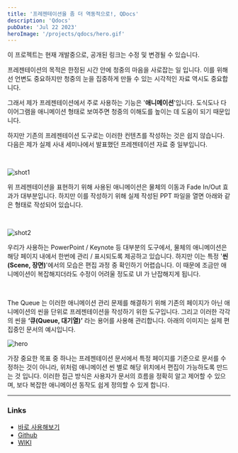 ```yaml
---
title: '프레젠테이션을 좀 더 역동적으로!, QDocs'
description: 'Qdocs'
pubDate: 'Jul 22 2023'
heroImage: '/projects/qdocs/hero.gif'
---
```



<Warning>
  이 프로젝트는 현재 개발중으로, 공개된 링크는 수정 및 변경될 수 있습니다.
</Warning>

프레젠테이션의 목적은 한정된 시간 안에 청중의 마음을 사로잡는 일 입니다. 이를 위해선 언변도 중요하지만 청중의 눈을 집중하게 만들 수 있는 시각적인 자료 역시도 중요합니다.

그래서 제가 프레젠테이션에서 주로 사용하는 기능은 '**애니메이션**'입니다. 도식도나 다이어그램을 애니메이션 형태로 보여주면 청중의 이해도를 높이는 데 도움이 되기 때문입니다.

하지만 기존의 프레젠테이션 도구로는 이러한 컨텐츠를 작성하는 것은 쉽지 않습니다. 다음은 제가 실제 사내 세미나에서 발표했던 프레젠테이션 자료 중 일부입니다.

<br />

![shot1](https://github.com/winetree94/TheQueue/assets/51369962/758a3c39-e422-4b2e-91fd-84d7402eacfc)

위 프레젠테이션을 표현하기 위해 사용된 애니메이션은 물체의 이동과 Fade In/Out 효과가 대부분입니다. 하지만 이를 작성하기 위해 실제 작성된 PPT 파일을 열면 아래와 같은 형태로 작성되어 있습니다.

<br />

![shot2](https://github.com/winetree94/TheQueue/assets/51369962/36cce796-352f-420f-ae5f-ccd2c8e03c0f)

우리가 사용하는 PowerPoint / Keynote 등 대부분의 도구에서, 물체의 애니메이션은 해당 페이지 내에서 한번에 관리 / 표시되도록 제공하고 있습니다. 하지만 이는 특정 '**씬(Scene, 장면)**'에서의 모습은 편집 과정 중 확인하기 어렵습니다. 이 때문에 조금만 애니메이션이 복잡해지더라도 수정이 어려울 정도로 UI 가 난잡해지게 됩니다.

<br />

The Queue 는 이러한 애니메이션 관리 문제를 해결하기 위해 기존의 페이지가 아닌 애니메이션의 씬을 단위로 프레젠테이션을 작성하기 위한 도구입니다. 그리고 이러한 각각의 씬을 **‘큐(Queue, 대기열)’** 라는 용어를 사용해 관리합니다. 아래의 이미지는 실제 편집중인 문서의 예시입니다.

![hero](/projects/qdocs/hero.gif)

가장 중요한 목표 중 하나는 프레젠테이션 문서에서 특정 페이지를 기준으로 문서를 수정하는 것이 아니라, 위처럼 애니메이션 씬 별로 해당 위치에서 편집이 가능하도록 만드는 것 입니다. 이러한 접근 방식은 사용자가 문서의 흐름을 정확히 알고 제어할 수 있으며, 보다 복잡한 애니메이션 동작도 쉽게 정의할 수 있게 합니다.

---

### Links

- [바로 사용해보기](https://qdocs.winetree94.com)
- [Github](https://github.com/winetree94/qdocs)
- [WIKI](https://github.com/winetree94/qdocs/wiki)
